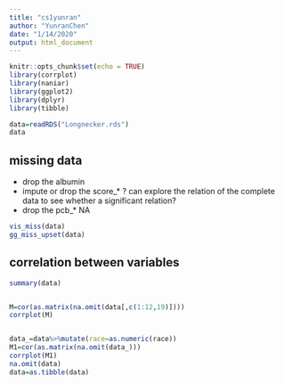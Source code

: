 ```yaml
---
title: "cs1yunran"
author: "YunranChen"
date: "1/14/2020"
output: html_document
---
```


```r
knitr::opts_chunk$set(echo = TRUE)
library(corrplot)
library(naniar)
library(ggplot2)
library(dplyr)
library(tibble)
```

```r
data=readRDS("Longnecker.rds")
data
```

## missing data 

- drop the albumin
- impute or drop the score_* ? can explore the relation of the complete data to see whether a significant relation?
- drop the pcb_* NA

```r
vis_miss(data)
gg_miss_upset(data)
```

## correlation between variables

```r
summary(data)


M=cor(as.matrix(na.omit(data[,c(1:12,19)])))
corrplot(M)


data_=data%>%mutate(race=as.numeric(race))
M1=cor(as.matrix(na.omit(data_)))
corrplot(M1)
na.omit(data)
data=as.tibble(data)

```

